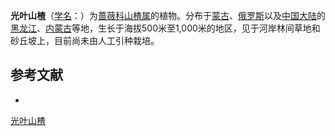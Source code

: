 {{Speciesbox
| name = 光叶山楂
| status = 
| status_system = 
| image = Crataegus dahurica.jpg
| genus = Crataegus
| species = dahurica
| authority = Koehne ex Schneid.
}}

'''光叶山楂'''（[[学名|学名]]：{{lang|la|''Crataegus dahurica''}}）为[[蔷薇科|蔷薇科]][[山楂属|山楂属]]的植物。分布于[[蒙古|蒙古]]、[[俄罗斯|俄罗斯]]以及[[中国大陆|中国大陆]]的[[黑龙江|黑龙江]]、[[内蒙古|内蒙古]]等地，生长于海拔500米至1,000米的地区，见于河岸林间草地和砂丘坡上，目前尚未由人工引种栽培。

== 参考文献 ==
<div class="references-small">
* {{cite web| url =http://www.bioinfo.cn/db05/KmzwSpecies.php?action=view&id=19027| title =光叶山楂| work =《中国高等植物数据库全库》| publisher =中国科学院微生物研究所| author =昆明植物研究所| accessdate =2009-02-25| deadurl =yes| archiveurl =https://web.archive.org/web/20160305062913/http://www.bioinfo.cn/db05/KmzwSpecies.php?action=view&id=19027| archivedate =2016-03-05}}
</div>
{{Taxonbar|from=Q2578040}}

[[Category:山楂属|光叶山楂]]


{{藥用植物小作品}}